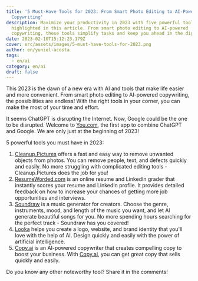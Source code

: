 ```yaml
---
title: '5 Must-Have Tools for 2023: From Smart Photo Editing to AI-Powered
  Copywriting'
description: Maximize your productivity in 2023 with five powerful tools
  highlighted in this article. From smart photo editing to AI-powered
  copywriting, these tools simplify tasks and keep you ahead in the digital age.
date: 2023-02-10T15:12:23.179Z
cover: src/assets/images/5-must-have-tools-for-2023.png
author: en/yuniel-acosta
tags:
  - en/ai
category: en/ai
draft: false
---
```



This 2023 is the dawn of a new era with AI and tools that make life easier and more convenient. From smart photo editing to AI-powered copywriting, the possibilities are endless! With the right tools in your corner, you can make the most of your time and effort.

It seems ChatGPT is disrupting the Internet. Now, Google could be the one to be disrupted. Welcome to [You.com](https://you.com/), the first app to combine ChatGPT and Google. We are only just at the beginning of 2023!

5 powerful tools you must have in 2023:

1. [Cleanup.Pictures](https://cleanup.pictures/) offers a fast and easy way to remove unwanted objects from photos. You can remove people, text, and defects quickly and easily. No more struggling with complicated editing tools - Cleanup.Pictures does the job for you!
2. [ResumeWorded.com](http://www.resumeworded.com/) is an online resume and LinkedIn grader that instantly scores your resume and LinkedIn profile. It provides detailed feedback on how to increase your chances of getting more job opportunities and interviews.
3. [Soundraw](https://soundraw.io/) is a music generator for creators. Choose the genre, instruments, mood, and length of the music you want, and let Al generate beautiful songs for you. No more spending hours searching for the perfect track - Soundraw has you covered!
4. [Looka](https://www.looka.com/) helps you create a logo, website, and brand identity that you'll love with the help of AI. Design quickly and easily with the power of artificial intelligence.
5. [Copy.ai](http://copy.ai/) is an AI-powered copywriter that creates compelling copy to boost your business. With [Copy.ai](http://copy.ai/), you can get great copy that sells quickly and easily.

Do you know any other noteworthy tool? Share it in the comments!
